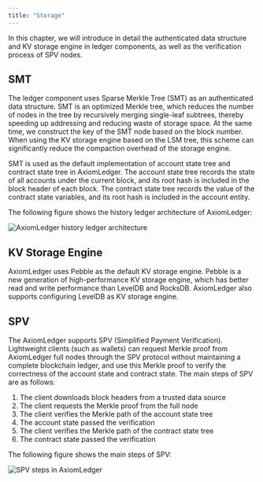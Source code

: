 ```yaml
---
title: "Storage"
---
```


In this chapter, we will introduce in detail the authenticated data structure and KV storage engine in ledger components, as well as the verification process of SPV nodes.

## SMT
The ledger component uses Sparse Merkle Tree (SMT) as an authenticated data structure. SMT is an optimized Merkle tree, which reduces the number of nodes in the tree by recursively merging single-leaf subtrees, thereby speeding up addressing and reducing waste of storage space. At the same time, we construct the key of the SMT node based on the block number. When using the KV storage engine based on the LSM tree, this scheme can significantly reduce the compaction overhead of the storage engine.

SMT is used as the default implementation of account state tree and contract state tree in AxiomLedger. The account state tree records the state of all accounts under the current block, and its root hash is included in the block header of each block. The contract state tree records the value of the contract state variables, and its root hash is included in the account entity.

The following figure shows the history ledger architecture of AxiomLedger:


![AxiomLedger history ledger architecture](/en/images/system-design/smt.png)



## KV Storage Engine

AxiomLedger uses Pebble as the default KV storage engine. Pebble is a new generation of high-performance KV storage engine, which has better read and write performance than LevelDB and RocksDB. AxiomLedger also supports configuring LevelDB as KV storage engine.

## SPV

The AxiomLedger supports SPV (Simplified Payment Verification). Lightweight clients (such as wallets) can request Merkle proof from AxiomLedger full nodes through the SPV protocol without maintaining a complete blockchain ledger, and use this Merkle proof to verify the correctness of the account state and contract state. The main steps of SPV are as follows:
1. The client downloads block headers from a trusted data source
2. The client requests the Merkle proof from the full node
3. The client verifies the Merkle path of the account state tree
4. The account state passed the verification
5. The client verifies the Merkle path of the contract state tree
6. The contract state passed the verification

The following figure shows the main steps of SPV:

![SPV steps in AxiomLedger](/en/images/system-design/spv.png)

